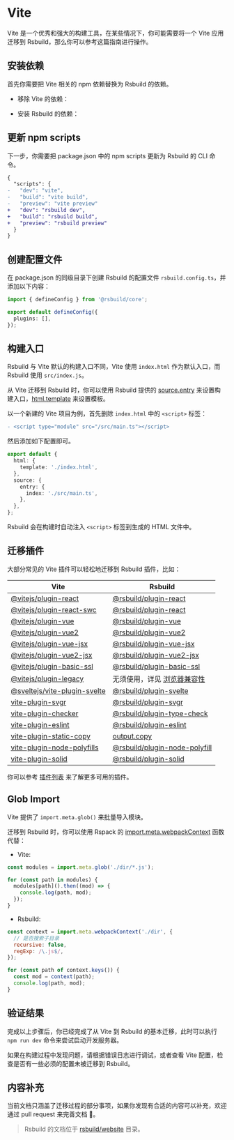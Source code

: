 # Vite

Vite 是一个优秀和强大的构建工具，在某些情况下，你可能需要将一个 Vite 应用迁移到 Rsbuild，那么你可以参考这篇指南进行操作。

## 安装依赖

首先你需要把 Vite 相关的 npm 依赖替换为 Rsbuild 的依赖。


- 移除 Vite 的依赖：

<PackageManagerTabs command="remove vite" />

- 安装 Rsbuild 的依赖：

<PackageManagerTabs command="add @rsbuild/core -D" />

## 更新 npm scripts

下一步，你需要把 package.json 中的 npm scripts 更新为 Rsbuild 的 CLI 命令。

```diff title="package.json"
{
  "scripts": {
-   "dev": "vite",
-   "build": "vite build",
-   "preview": "vite preview"
+   "dev": "rsbuild dev",
+   "build": "rsbuild build",
+   "preview": "rsbuild preview"
  }
}
```

## 创建配置文件

在 package.json 的同级目录下创建 Rsbuild 的配置文件 `rsbuild.config.ts`，并添加以下内容：

```ts title="rsbuild.config.ts"
import { defineConfig } from '@rsbuild/core';

export default defineConfig({
  plugins: [],
});
```

## 构建入口

Rsbuild 与 Vite 默认的构建入口不同，Vite 使用 `index.html` 作为默认入口，而 Rsbuild 使用 `src/index.js`。

从 Vite 迁移到 Rsbuild 时，你可以使用 Rsbuild 提供的 [source.entry](/config/source/entry) 来设置构建入口，[html.template](/config/html/template) 来设置模板。

以一个新建的 Vite 项目为例，首先删除 `index.html` 中的 `<script>` 标签：

```diff title="index.html"
- <script type="module" src="/src/main.ts"></script>
```

然后添加如下配置即可。

```ts title="rsbuild.config.ts"
export default {
  html: {
    template: './index.html',
  },
  source: {
    entry: {
      index: './src/main.ts',
    },
  },
};
```

Rsbuild 会在构建时自动注入 `<script>` 标签到生成的 HTML 文件中。

## 迁移插件

大部分常见的 Vite 插件可以轻松地迁移到 Rsbuild 插件，比如：

| Vite                                                                                       | Rsbuild                                                                                         |
| ------------------------------------------------------------------------------------------ | ----------------------------------------------------------------------------------------------- |
| [@vitejs/plugin-react](https://www.npmjs.com/package/@vitejs/plugin-react)                 | [@rsbuild/plugin-react](/plugins/list/plugin-react)                                             |
| [@vitejs/plugin-react-swc](https://www.npmjs.com/package/@vitejs/plugin-react-swc)         | [@rsbuild/plugin-react](/plugins/list/plugin-react)                                             |
| [@vitejs/plugin-vue](https://www.npmjs.com/package/@vitejs/plugin-vue)                     | [@rsbuild/plugin-vue](/plugins/list/plugin-vue)                                                 |
| [@vitejs/plugin-vue2](https://www.npmjs.com/package/@vitejs/plugin-vue2)                   | [@rsbuild/plugin-vue2](/plugins/list/plugin-vue2)                                               |
| [@vitejs/plugin-vue-jsx](https://www.npmjs.com/package/@vitejs/plugin-vue-jsx)             | [@rsbuild/plugin-vue-jsx](/plugins/list/plugin-vue-jsx)                                         |
| [@vitejs/plugin-vue2-jsx](https://www.npmjs.com/package/@vitejs/plugin-vue2-jsx)           | [@rsbuild/plugin-vue2-jsx](/plugins/list/plugin-vue2-jsx)                                       |
| [@vitejs/plugin-basic-ssl](https://www.npmjs.com/package/@vitejs/plugin-basic-ssl)         | [@rsbuild/plugin-basic-ssl](https://github.com/rspack-contrib/rsbuild-plugin-basic-ssl)         |
| [@vitejs/plugin-legacy](https://www.npmjs.com/package/@vitejs/plugin-legacy)               | 无须使用，详见 [浏览器兼容性](/guide/advanced/browser-compatibility)                            |
| [@sveltejs/vite-plugin-svelte](https://www.npmjs.com/package/@sveltejs/vite-plugin-svelte) | [@rsbuild/plugin-svelte](/plugins/list/plugin-svelte)                                           |
| [vite-plugin-svgr](https://www.npmjs.com/package/vite-plugin-svgr)                         | [@rsbuild/plugin-svgr](/plugins/list/plugin-svgr)                                               |
| [vite-plugin-checker](https://www.npmjs.com/package/vite-plugin-checker)                   | [@rsbuild/plugin-type-check](/plugins/list/plugin-type-check)                                   |
| [vite-plugin-eslint](https://www.npmjs.com/package/vite-plugin-eslint)                     | [@rsbuild/plugin-eslint](/plugins/list/plugin-eslint)                                           |
| [vite-plugin-static-copy](https://www.npmjs.com/package/vite-plugin-static-copy)           | [output.copy](/config/output/copy)                                                              |
| [vite-plugin-node-polyfills](https://www.npmjs.com/package/vite-plugin-node-polyfills)     | [@rsbuild/plugin-node-polyfill](https://github.com/rspack-contrib/rsbuild-plugin-node-polyfill) |
| [vite-plugin-solid](https://www.npmjs.com/package/vite-plugin-solid)                       | [@rsbuild/plugin-solid](/plugins/list/plugin-solid)                                             |

你可以参考 [插件列表](/plugins/list/index) 来了解更多可用的插件。

## Glob Import

Vite 提供了 `import.meta.glob()` 来批量导入模块。

迁移到 Rsbuild 时，你可以使用 Rspack 的 [import.meta.webpackContext](https://rspack.dev/zh/api/modules/module-variables#importmetawebpackcontext) 函数代替：

- Vite:

```js
const modules = import.meta.glob('./dir/*.js');

for (const path in modules) {
  modules[path]().then((mod) => {
    console.log(path, mod);
  });
}
```

- Rsbuild:

```js
const context = import.meta.webpackContext('./dir', {
  // 是否搜索子目录
  recursive: false,
  regExp: /\.js$/,
});

for (const path of context.keys()) {
  const mod = context(path);
  console.log(path, mod);
}
```

## 验证结果

完成以上步骤后，你已经完成了从 Vite 到 Rsbuild 的基本迁移，此时可以执行 `npm run dev` 命令来尝试启动开发服务器。

如果在构建过程中发现问题，请根据错误日志进行调试，或者查看 Vite 配置，检查是否有一些必须的配置未被迁移到 Rsbuild。

## 内容补充

当前文档只涵盖了迁移过程的部分事项，如果你发现有合适的内容可以补充，欢迎通过 pull request 来完善文档 🤝。

> Rsbuild 的文档位于 [rsbuild/website](https://github.com/web-infra-dev/rsbuild/tree/main/website) 目录。
